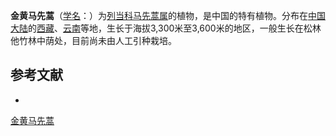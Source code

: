 {{Speciesbox
| name = 金黄马先蒿
| status = 
| status_system = 
| image =
| genus = Pedicularis
| species = aurata
| authority = (Bonati) Li
}}

'''金黄马先蒿'''（[[学名|学名]]：{{lang|la|''Pedicularis aurata''}}）为[[列当科|列当科]][[马先蒿属|马先蒿属]]的植物，是中国的特有植物。分布在[[中国大陆|中国大陆]]的[[西藏|西藏]]、[[云南|云南]]等地，生长于海拔3,300米至3,600米的地区，一般生长在松林他竹林中荫处，目前尚未由人工引种栽培。

== 参考文献 ==
<div class="references-small">
* {{cite web| url =http://www.bioinfo.cn/db05/KmzwSpecies.php?action=view&id=21249| title =金黄马先蒿| work =《中国高等植物数据库全库》| publisher =中国科学院微生物研究所| author =昆明植物研究所| accessdate =2009-02-25| deadurl =yes| archiveurl =https://web.archive.org/web/20160305043711/http://www.bioinfo.cn/db05/KmzwSpecies.php?action=view&id=21249| archivedate =2016-03-05}}
</div>
{{Taxonbar|from=Q15231064}}

[[Category:马先蒿属|金黄马先蒿]]


{{植物小作品}}
